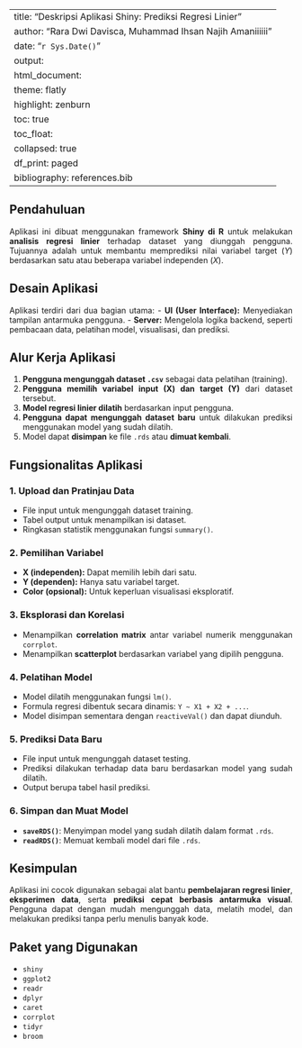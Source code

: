 
---
title: "Deskripsi Aplikasi Shiny: Prediksi Regresi Linier"
author: "Rara Dwi Davisca, Muhammad Ihsan Najih Amaniiiiii"
date: "`r Sys.Date()`"
output: 
  html_document:
    theme: flatly
    highlight: zenburn
    toc: true
    toc_float:
      collapsed: true
    df_print: paged
bibliography: references.bib
---

```{=html}
<style>
body{
text-align: justify}
</style>
```


## Pendahuluan

Aplikasi ini dibuat menggunakan framework **Shiny di R** untuk melakukan **analisis regresi linier** terhadap dataset yang diunggah pengguna. Tujuannya adalah untuk membantu memprediksi nilai variabel target (*Y*) berdasarkan satu atau beberapa variabel independen (*X*).


## Desain Aplikasi

Aplikasi terdiri dari dua bagian utama:
- **UI (User Interface):** Menyediakan tampilan antarmuka pengguna.
- **Server:** Mengelola logika backend, seperti pembacaan data, pelatihan model, visualisasi, dan prediksi.


## Alur Kerja Aplikasi

1. **Pengguna mengunggah dataset `.csv`** sebagai data pelatihan (training).
2. **Pengguna memilih variabel input (X) dan target (Y)** dari dataset tersebut.
3. **Model regresi linier dilatih** berdasarkan input pengguna.
4. **Pengguna dapat mengunggah dataset baru** untuk dilakukan prediksi menggunakan model yang sudah dilatih.
5. Model dapat **disimpan** ke file `.rds` atau **dimuat kembali**.

## Fungsionalitas Aplikasi

### 1. Upload dan Pratinjau Data

- File input untuk mengunggah dataset training.
- Tabel output untuk menampilkan isi dataset.
- Ringkasan statistik menggunakan fungsi `summary()`.

### 2. Pemilihan Variabel

- **X (independen):** Dapat memilih lebih dari satu.
- **Y (dependen):** Hanya satu variabel target.
- **Color (opsional):** Untuk keperluan visualisasi eksploratif.

### 3. Eksplorasi dan Korelasi

- Menampilkan **correlation matrix** antar variabel numerik menggunakan `corrplot`.
- Menampilkan **scatterplot** berdasarkan variabel yang dipilih pengguna.

### 4. Pelatihan Model

- Model dilatih menggunakan fungsi `lm()`.
- Formula regresi dibentuk secara dinamis: `Y ~ X1 + X2 + ...`.
- Model disimpan sementara dengan `reactiveVal()` dan dapat diunduh.

### 5. Prediksi Data Baru

- File input untuk mengunggah dataset testing.
- Prediksi dilakukan terhadap data baru berdasarkan model yang sudah dilatih.
- Output berupa tabel hasil prediksi.

### 6. Simpan dan Muat Model

- **`saveRDS()`**: Menyimpan model yang sudah dilatih dalam format `.rds`.
- **`readRDS()`**: Memuat kembali model dari file `.rds`.

## Kesimpulan

Aplikasi ini cocok digunakan sebagai alat bantu **pembelajaran regresi linier**, **eksperimen data**, serta **prediksi cepat berbasis antarmuka visual**. Pengguna dapat dengan mudah mengunggah data, melatih model, dan melakukan prediksi tanpa perlu menulis banyak kode.

## Paket yang Digunakan

- `shiny`
- `ggplot2`
- `readr`
- `dplyr`
- `caret`
- `corrplot`
- `tidyr`
- `broom`